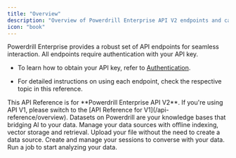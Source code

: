 ```yaml
---
title: "Overview"
description: "Overview of Powerdrill Enterprise API V2 endpoints and capabilities"
icon: "book"
---
```


Powerdrill Enterprise provides a robust set of API endpoints for seamless interaction. All endpoints require authentication with your API key.  

- To learn how to obtain your API key, refer to [Authentication](/api-reference/authentication).  

- For detailed instructions on using each endpoint, check the respective topic in this reference.

<Tip>
This API Reference is for **Powerdrill Enterprise API V2**. If you're using API V1, please switch to the [API Reference for V1](/api-reference/overview).
</Tip>



<CardGroup cols={2}>
<Card 
    title="Datasets" 
    icon="database" 
    href="/api-reference/v2/create-dataset"
    >
    Datasets on Powerdrill are your knowledge bases that bridging AI to your data.
</Card>
<Card 
    title="Data Sources" 
    icon="file-lines" 
    href="/api-reference/v2/create-data-source"
    >
    Manage your data sources with offline indexing, vector storage and retrieval.
</Card>
<Card 
    title="Files" 
    icon="upload" 
    href="/api-reference/v2/upload-file"
    >
    Upload your file without the need to create a data source.
</Card>
<Card 
    title="Sessions" 
    icon="comment-dots" 
    href="/api-reference/v2/create-session"
    >
    Create and manage your sessions to converse with your data.
</Card>
<Card 
    title="Jobs" 
    icon="bag-shopping" 
    href="/api-reference/v2/create-job"
    >
    Run a job to start analyzing your data.
</Card>
</CardGroup>